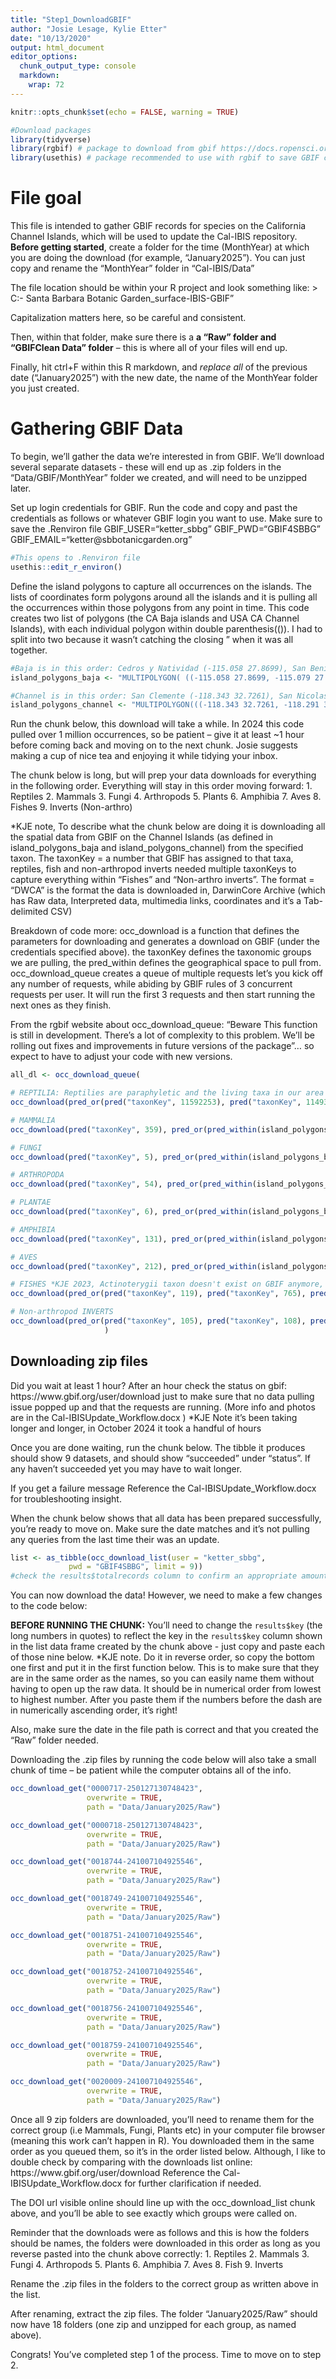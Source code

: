 ```yaml
---
title: "Step1_DownloadGBIF"
author: "Josie Lesage, Kylie Etter"
date: "10/13/2020"
output: html_document
editor_options: 
  chunk_output_type: console
  markdown: 
    wrap: 72
---
```


```r
knitr::opts_chunk$set(echo = FALSE, warning = TRUE)

#Download packages
library(tidyverse) 
library(rgbif) # package to download from gbif https://docs.ropensci.org/rgbif/articles/rgbif.html#get-occurrence-data-from-gbif 
library(usethis) # package recommended to use with rgbif to save GBIF credentials in a .Renviron file so you don't have to enter them in the code with each download query directions: https://docs.ropensci.org/rgbif/articles/gbif_credentials.html
```


# File goal
This file is intended to gather GBIF records for species on the California Channel Islands, which will be used to update the Cal-IBIS repository. **Before getting started**, create a folder for the time (MonthYear) at which you are doing the download (for example, "January2025"). You can just copy and rename the "MonthYear" folder in "Cal-IBIS/Data"

The file location should be within your R project and look something like:
>  C:\Users\ketter\OneDrive - Santa Barbara Botanic Garden\gitit_surface\Cal-IBIS-GBIF\Data\January2025"

Capitalization matters here, so be careful and consistent. 

Then, within that folder, make sure there is a  **a "Raw" folder and "GBIFClean Data" folder** -- this is where all of your files will end up.

Finally, hit ctrl+F within this R markdown, and *replace all* of the previous date ("January2025") with the new date, the name of the MonthYear folder you just created.

# Gathering GBIF Data
To begin, we'll gather the data we're interested in from GBIF. We'll download several separate datasets - these will end up as .zip folders in the "Data/GBIF/MonthYear" folder we created, and will need to be unzipped later.

Set up login credentials for GBIF. Run the code and copy and past the credentials as follows or whatever GBIF login you want to use. Make sure to save the .Renviron file
GBIF_USER="ketter_sbbg"
GBIF_PWD="GBIF4SBBG"
GBIF_EMAIL="ketter@sbbotanicgarden.org"
```r
#This opens to .Renviron file 
usethis::edit_r_environ()
```

Define the island polygons to capture all occurrences on the islands. The lists of coordinates form polygons around all the islands and it is pulling all the occurrences within those polygons from any point in time. This code creates two list of polygons (the CA Baja islands and USA CA Channel Islands), with each individual polygon within double parenthesis(()). I had to split into two because it wasn't catching the closing " when it was all together. 
```r
#Baja is in this order: Cedros y Natividad (-115.058 27.8699), San Benito (-115.572 28.4047), Guadalupe (-118.265 29.2801), San Jeronimo ((-115.748 29.7948), San Martin (-116.043 30.5660), Todos Santos (-116.724 31.7577), Coronados (-117.236 32.3001)
island_polygons_baja <- "MULTIPOLYGON( ((-115.058 27.8699, -115.079 27.9225, -115.127 27.9553, -115.103 27.9768, -115.085 28.0076, -115.080 28.0787, -115.056 28.1297, -115.054 28.1866, -115.067 28.2291, -115.061 28.2673, -115.075 28.3287, -115.103 28.4003, -115.138 28.4388, -115.190 28.4635, -115.245 28.4629,	-115.296 28.4386, -115.338 28.3900, -115.365 28.3003, -115.353 28.2411, -115.387 28.2010, -115.421 28.1820, -115.443 28.1547, -115.459 28.0889, -115.456 28.0547, -115.439 28.0244, -115.413 28.0018, -115.376 27.9860, -115.337 27.9832, -115.299 27.9546, -115.323 27.9120, -115.320 27.8642, -115.300 27.8337, -115.228 27.7701, -115.161 27.7587, -115.108 27.7734, -115.083 27.7939, -115.067 27.8200, -115.090 27.8420, -115.091 27.8514, -115.058 27.8699)), ((-115.572 28.4047, -115.629 28.4020, -115.674 28.3781, -115.701 28.3343, -115.705 28.2818, -115.685 28.2449, -115.649 28.2187, -115.604 28.2068, -115.522 28.2031, -115.482 28.2193, -115.452 28.2495, -115.437 28.2852, -115.437 28.3242, -115.454 28.3574, -115.491 28.3906,  -115.529 28.4044, -115.572 28.4047)), ((-118.265 29.2801, -118.395 29.2438, -118.451 29.1983, -118.469 29.1501, -118.462 29.1126, -118.465 29.0563, -118.448 29.0227, -118.415 28.9944, -118.415 28.9639, -118.396 28.9051, -118.400 28.8608, -118.393 28.8309, -118.352 28.7786, -118.321 28.7631, -118.289 28.7572, -118.238 28.7661, -118.198 28.7949, -118.134 28.8871, -118.120 28.9596, -118.128 29.0784, -118.169 29.1446, -118.159 29.1858, -118.166 29.2223, -118.206 29.2647, -118.265 29.2801)), ((-116.043 30.5660, -116.081 30.5833, -116.125 30.5870, -116.166 30.5756, -116.202 30.5508, -116.223 30.5177, -116.228 30.4810, -116.216 30.4439, -116.189 30.4146, -116.146 30.3954, -116.103 30.3903, -116.058 30.4014, -116.025 30.4225, -116.040 30.4325, -116.058 30.4715, -116.043 30.5660)), ((-116.724 31.7577, -116.680 31.7786, -116.684 31.8219, -116.699 31.8552, -116.726 31.8804, -116.775 31.9001,  -116.817 31.9032, -116.860 31.8914, -116.894 31.8657, -116.914 31.8280, -116.913 31.7872, -116.894 31.7546,	-116.850 31.7176, -116.809 31.7017, -116.765 31.7011, -116.726 31.7149, -116.753 31.7407, -116.747 31.7568, -116.724 31.7577)), ((-117.236 32.3001, -117.183 32.3140, -117.146 32.3476, -117.133 32.3943, -117.144 32.4462, -117.181 32.4892, -117.251 32.5264, -117.293 32.5363, -117.337 32.5308, -117.373 32.5116, -117.398 32.4824, -117.407 32.4477, -117.400 32.4090, -117.377 32.3760, -117.338 32.3509, -117.308 32.3198, -117.275 32.3050, -117.236 32.3001)), ((-115.748 29.7948, -115.778 29.8235, -115.822 29.8119, -115.822 29.7749, -115.777 29.7538, -115.749 29.7832, -115.748 29.7948)))"

#Channel is in this order: San Clemente (-118.343 32.7261), San Nicolas (-119.537 33.3755), Catalina (-118.610 33.5691), Santa Barbara (-119.032 33.3750), Anacapa, Cruz, Rosa and Miguel (-120.236 34.1001)
island_polygons_channel <- "MULTIPOLYGON(((-118.343 32.7261, -118.291 32.7437, -118.252 32.7828, -118.243 32.8295, -118.263 32.8735, -118.416 32.9937, -118.477 33.0774, -118.515 33.1083, -118.550 33.1211, -118.598 33.1258, -118.670 33.1050, -118.694 33.0844, -118.709 33.0590, -118.711 32.9949, -118.587 32.7994, -118.492 32.7299, -118.462 32.7156, -118.414 32.7107, -118.343 32.7261)), ((-119.537 33.3755, -119.620 33.3617, -119.667 33.3300, -119.686 33.280, -119.669 33.2168, -119.646 33.1876, -119.609 33.1599, -119.532 33.1333, -119.463 33.1248, -119.389 33.1400, -119.356 33.1624, -119.331 33.1991, -119.327 33.2353, -119.340 33.2730, -119.363 33.3033, -119.409 33.3361, -119.491 33.3695, -119.537 33.3755)), ((-118.610 33.5691, -118.654 33.5598, -118.690 33.5354, -118.711 33.5009, -118.712 33.4621, -118.695 33.4261, -118.656 33.3815, -118.596 33.3480, -118.577 33.3020, -118.542 33.2631, -118.488 33.2359, -118.401 33.2286, -118.334 33.2090, -118.277 33.2174, -118.231 33.2435, -118.201 33.2852, -118.199 33.3399, -118.218 33.3824, -118.262 33.4269, -118.289 33.4692, -118.339 33.4976, -118.456 33.5367, -118.501 33.5620, -118.610 33.5691)), ((-119.032 33.3750, -118.989 33.3837, -118.954 33.4045, -118.931 33.4346, -118.920 33.4753, -118.925 33.5151, -118.947 33.5480, -118.983 33.5702, -119.028 33.5792, -119.084 33.5688, -119.119 33.5517, -119.146 33.5211, -119.156 33.4839, -119.143 33.4384, -119.118 33.4043, -119.077 33.3815, -119.032 33.3750)), ((-120.236 34.1001, -120.325 34.1589, -120.364 34.1664, -120.404 34.1616, -120.474 34.1313, -120.533 34.0941, -120.556 34.0522, -120.554 34.0086, -120.528 33.9712, -120.488 33.9477, -120.373 33.9247, -120.317 33.9287, -120.298 33.9173, -120.248 33.8540, -120.171 33.8149, -120.132 33.8048, -120.087 33.8072, -120.011 33.8305, -119.970 33.8516, -119.920 33.8616, -119.887 33.8830, -119.828 33.8699, -119.713 33.8695, -119.628 33.8971, -119.528 33.9098, -119.485 33.9290, -119.436 33.9157, -119.363 33.9154, -119.284 33.9497, -119.261 33.9746, -119.250 34.0053, -119.261 34.0566, -119.304 34.0944, -119.354 34.1072, -119.453 34.1050, -119.514 34.1361, -119.551 34.1453, -119.612 34.1406, -119.658 34.1216, -119.737 34.1473, -119.795 34.1477, -119.838 34.1602, -119.927 34.1675, -119.977 34.1537, -120.013 34.1224, -120.070 34.1271, -120.114 34.1144, -120.155 34.1152, -120.208 34.0996, -120.236 34.1001)))"

```

Run the chunk below, this download will take a while. In 2024 this code pulled over 1 million occurrences, so be patient -- give it at least ~1 hour before coming back and moving on to the next chunk. Josie suggests making a cup of nice tea and enjoying it while tidying your inbox.

The chunk below is long, but will prep your data downloads for everything in the following order. Everything will stay in this order moving forward:
1. Reptiles
2. Mammals
3. Fungi
4. Arthropods
5. Plants
6. Amphibia
7. Aves
8. Fishes
9. Inverts (Non-arthro)

*KJE note, To describe what the chunk below are doing  it is downloading all the spatial data from GBIF on the Channel Islands (as defined in island_polygons_baja and island_polygons_channel) from the specified taxon. The taxonKey = a number that GBIF has assigned to that taxa, reptiles, fish and non-arthropod inverts needed multiple taxonKeys to capture everything within "Fishes" and "Non-arthro inverts". The format = "DWCA" is the format the data is downloaded in, DarwinCore Archive (which has Raw data, Interpreted data, multimedia links, coordinates and it's a Tab-delimited CSV)

Breakdown of code more: occ_download is a function that defines the parameters for downloading and generates a download on GBIF (under the credentials specified above). the taxonKey defines the taxonomic groups we are pulling, the pred_within defines the geographical space to pull from. occ_download_queue creates a queue of multiple requests let's you kick off any number of requests, while abiding by GBIF rules of 3 concurrent requests per user. It will run the first 3 requests and then start running the next ones as they finish. 

From the rgbif website about occ_download_queue: "Beware
This function is still in development. There's a lot of complexity to this problem. We'll be rolling out fixes and improvements in future versions of the package"... so expect to have to adjust your code with new versions.
```r
all_dl <- occ_download_queue(

# REPTILIA: Reptilies are paraphyletic and the living taxa in our area are turtles (11418144), crocodilians (11492978), squamates (11592253).
occ_download(pred_or(pred("taxonKey", 11592253), pred("taxonKey", 11493978), pred("taxonKey", 11418114)), pred_or(pred_within(island_polygons_baja), pred_within(island_polygons_channel)), format="DWCA"),

# MAMMALIA
occ_download(pred("taxonKey", 359), pred_or(pred_within(island_polygons_baja), pred_within(island_polygons_channel)), format="DWCA"),

# FUNGI
occ_download(pred("taxonKey", 5), pred_or(pred_within(island_polygons_baja), pred_within(island_polygons_channel)), format="DWCA"),

# ARTHROPODA
occ_download(pred("taxonKey", 54), pred_or(pred_within(island_polygons_baja), pred_within(island_polygons_channel)), format="DWCA"),

# PLANTAE
occ_download(pred("taxonKey", 6), pred_or(pred_within(island_polygons_baja), pred_within(island_polygons_channel)), format="DWCA"),

# AMPHIBIA
occ_download(pred("taxonKey", 131), pred_or(pred_within(island_polygons_baja), pred_within(island_polygons_channel)), format="DWCA"),

# AVES
occ_download(pred("taxonKey", 212), pred_or(pred_within(island_polygons_baja), pred_within(island_polygons_channel)), format="DWCA"),

# FISHES *KJE 2023, Actinoterygii taxon doesn't exist on GBIF anymore, that class apparently contained 95% of all fish, so there was initially a significant drop in records..updated the keys to: subclass Elasmobranchii(121), subclass Holocephali(120), class, Myxini(119), order Coelacanthiformes (765), order Acipenseriformes (1103), order Amiiformes(494), order Anguilliformes(495), order Atheriniformes(496), order Aulopiformes(497), Beryciformes(499), Characiformes(537), Clupeiformes(538), Cypriniformes(1153), Cyprinodontiformes(547), Elopiformes(1162), Esociformes(5488), Gadiformes(549), Gasterosteiformes(550), Gobiesociformes(1163), Lepisosteiformes(1167), Lophiiformes(1305), Ophidiiformes(1308), Osmeriformes(1068), Osteoglossiformes(1069), Perciformes(587), Percopsiformes(1310), Petromyzontiformes(771), Pleuronectiformes(588), Salmoniformes(1313), Scorpaeniformes(590), Siluriformes(708), Syngnathiformes(773), Tetraodontiformes(772)
occ_download(pred_or(pred("taxonKey", 119), pred("taxonKey", 765), pred("taxonKey", 121), pred("taxonKey", 120), pred("taxonKey", 1103), pred("taxonKey", 494), pred("taxonKey", 495), pred("taxonKey", 496), pred("taxonKey", 497), pred("taxonKey", 499), pred("taxonKey", 537), pred("taxonKey", 538), pred("taxonKey", 1153), pred("taxonKey", 547), pred("taxonKey", 1162), pred("taxonKey", 5488), pred("taxonKey", 549), pred("taxonKey", 550), pred("taxonKey", 1163), pred("taxonKey", 1167), pred("taxonKey", 1305), pred("taxonKey", 1308), pred("taxonKey", 1068), pred("taxonKey", 1069), pred("taxonKey", 587), pred("taxonKey", 1310), pred("taxonKey", 771), pred("taxonKey", 588), pred("taxonKey", 1313), pred("taxonKey", 590), pred("taxonKey", 708), pred("taxonKey", 773), pred("taxonKey", 772)), pred_or(pred_within(island_polygons_baja), pred_within(island_polygons_channel)), format="DWCA"),

# Non-arthropod INVERTS
occ_download(pred_or(pred("taxonKey", 105), pred("taxonKey", 108), pred("taxonKey", 110), pred("taxonKey", 14), pred("taxonKey", 19), pred("taxonKey", 22), pred("taxonKey", 42), pred("taxonKey", 43), pred("taxonKey", 45), pred("taxonKey", 50), pred("taxonKey", 51), pred("taxonKey", 52), pred("taxonKey", 53), pred("taxonKey", 55), pred("taxonKey", 5967454), pred("taxonKey", 5967456), pred("taxonKey", 5967481), pred("taxonKey", 62), pred("taxonKey", 63), pred("taxonKey", 64), pred("taxonKey", 67), pred("taxonKey", 7190138), pred("taxonKey", 74), pred("taxonKey", 75), pred("taxonKey", 76), pred("taxonKey", 7664204), pred("taxonKey", 77), pred("taxonKey", 8173593), pred("taxonKey", 8246594), pred("taxonKey", 8355438), pred("taxonKey", 91), pred("taxonKey", 9238047)), pred_or(pred_within(island_polygons_baja), pred_within(island_polygons_channel)), format="DWCA")
                     )
```

## Downloading zip files
Did you wait at least 1 hour? After an hour check the status on gbif: https://www.gbif.org/user/download just to make sure that no data pulling issue popped up and that the requests are running. (More info and photos are in the Cal-IBISUpdate_Workflow.docx ) *KJE Note it's been taking longer and longer, in October 2024 it took a handful of hours

Once you are done waiting, run the chunk below. The tibble it produces should show 9 datasets, and should show "succeeded" under "status". If any haven't succeeded yet you may have to wait longer.

If you get a failure message  Reference the Cal-IBISUpdate_Workflow.docx for troubleshooting insight. 

When the chunk below shows that all data has been prepared successfully, you're ready to move on. Make sure the date matches and it's not pulling any queries from the last time their was an update. 

```r
list <- as_tibble(occ_download_list(user = "ketter_sbbg", 
             pwd = "GBIF4SBBG", limit = 9))
#check the results$totalrecords column to confirm an appropriate amount of data was pulled (the lowest amount of recorded will be about 5000 and birds will be the highest around 500,000)
```

You can now download the data! However, we need to make a few changes to the code below:

**BEFORE RUNNING THE CHUNK:** You'll need to change the `results$key` (the long numbers in quotes) to reflect the key in the `results$key` column shown in the list data frame created by the chunk above - just copy and paste each of those nine below. *KJE note. Do it in reverse order, so copy the bottom one first and put it in the first function below. This is to make sure that they are in the same order as the names, so you can easily name them without having to open up the raw data. It should be in numerical order from lowest to highest number. After you paste them if the numbers before the dash are in numerically ascending order, it's right!

Also, make sure the date in the file path is correct and that you created the "Raw" folder needed.

Downloading the .zip files by running the code below will also take a small chunk of time -- be patient while the computer obtains all of the info.
```r

occ_download_get("0000717-250127130748423",
                 overwrite = TRUE,
                 path = "Data/January2025/Raw")

occ_download_get("0000718-250127130748423",
                 overwrite = TRUE,
                 path = "Data/January2025/Raw")

occ_download_get("0018744-241007104925546",
                 overwrite = TRUE,
                 path = "Data/January2025/Raw")

occ_download_get("0018749-241007104925546",
                 overwrite = TRUE,
                 path = "Data/January2025/Raw")

occ_download_get("0018751-241007104925546",
                 overwrite = TRUE,
                 path = "Data/January2025/Raw")

occ_download_get("0018752-241007104925546",
                 overwrite = TRUE,
                 path = "Data/January2025/Raw")

occ_download_get("0018756-241007104925546",
                 overwrite = TRUE,
                 path = "Data/January2025/Raw")

occ_download_get("0018759-241007104925546",
                 overwrite = TRUE,
                 path = "Data/January2025/Raw")

occ_download_get("0020009-241007104925546",
                 overwrite = TRUE,
                 path = "Data/January2025/Raw")

```

Once all 9 zip folders are downloaded, you'll need to rename them for the correct group (i.e Mammals, Fungi, Plants etc) in your computer file browser (meaning this work can't happen in R). You downloaded them in the same order as you queued them, so it's in the order listed below. Although, I like to double check by comparing with the downloads list online:
https://www.gbif.org/user/download Reference the Cal-IBISUpdate_Workflow.docx for further clarification if needed.

The DOI url visible online should line up with the occ_download_list chunk above, and you'll be able to see exactly which groups were called on. 

Reminder that the downloads were as follows and this is how the folders should be names, the folders were downloaded in this order as long as you reverse pasted into the chunk above correctly:
1. Reptiles
2. Mammals
3. Fungi
4. Arthropods
5. Plants
6. Amphibia
7. Aves
8. Fish
9. Inverts

Rename the .zip files in the folders to the correct group as written above in the list.

After renaming, extract the zip files. The folder "January2025/Raw" should now have 18 folders (one zip and unzipped for each group, as named above).

Congrats! You've completed step 1 of the process. Time to move on to step 2. 